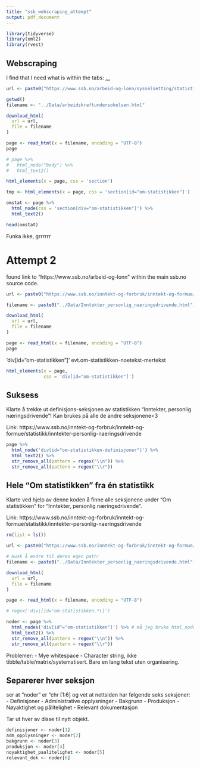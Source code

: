 ```yaml
---
title: "ssb_webscraping_attempt"
output: pdf_document
---
```


```r
library(tidyverse)
library(xml2)
library(rvest)
```

## Webscraping

I find that I need what is within the tabs: <a class="ssb-link with-icon" href="arbeid-og-lønn" tabindex="-1">...</a>

```r
url <- paste0("https://www.ssb.no/arbeid-og-lonn/sysselsetting/statistikk/arbeidskraftundersokelsen")

getwd()
filename <- "../Data/arbeidskraftundersokelsen.html"
```


```r
download_html(
  url = url,
  file = filename
)
```

```r
page <- read_html(x = filename, encoding = "UTF-8")
page

# page %>%
#   html_node("body") %>%
#   html_text2()
```

```r
html_elements(x = page, css = 'section')
```

```r
tmp <- html_elements(x = page, css = 'section[id="om-statistikken"]')
```

```r
omstat <- page %>% 
  html_node(css = 'section[div="om-statistikken"]') %>% 
  html_text2()

head(omstat)
```

Funka ikke, grrrrrr



# Attempt 2

found link to "https://www.ssb.no/arbeid-og-lonn" within the main ssb.no source code. 

```r
url <- paste0("https://www.ssb.no/inntekt-og-forbruk/inntekt-og-formue/statistikk/inntekter-personlig-naeringsdrivende")

filename <- paste0("../Data/Inntekter_personlig_naeringsdrivende.html")

download_html(
  url = url,
  file = filename
)

page <- read_html(x = filename, encoding = "UTF-8")
page
```

'div[id="om-statistikken"]'
evt.om-statistikken-noetekst-mertekst

```r
html_elements(x = page,
              css = 'div[id="om-statistikken"]')
```


## Suksess

Klarte å trekke ut definisjons-seksjonen av statistikken "Inntekter, personlig næringsdrivende"! Kan brukes på alle de andre seksjonene<3

Link: https://www.ssb.no/inntekt-og-forbruk/inntekt-og-formue/statistikk/inntekter-personlig-naeringsdrivende

```r
page %>%
  html_node('div[id="om-statistikken-definisjoner"]') %>%
  html_text2() %>% 
  str_remove_all(pattern = regex("\\n")) %>% 
  str_remove_all(pattern = regex("\\r"))
```



## Hele "Om statistikken" fra én statistikk

Klarte ved hjelp av denne koden å finne alle seksjonene under "Om statistikken" for "Inntekter, personlig næringsdrivende".

Link: https://www.ssb.no/inntekt-og-forbruk/inntekt-og-formue/statistikk/inntekter-personlig-naeringsdrivende

```r
rm(list = ls())

url <- paste0("https://www.ssb.no/inntekt-og-forbruk/inntekt-og-formue/statistikk/inntekter-personlig-naeringsdrivende")

# Husk å endre til deres egen path:
filename <- paste0("../Data/Inntekter_personlig_naeringsdrivende.html")

download_html(
  url = url,
  file = filename
)

page <- read_html(x = filename, encoding = "UTF-8")

# regex('div\[id="om-statistikken.*\]')

noder <- page %>%
  html_nodes('div[id^="om-statistikken"]') %>% # må jeg bruke html_nodes() etterhvert når jeg skal trekke ut flere?
  html_text2() %>% 
  str_remove_all(pattern = regex("\\n")) %>% 
  str_remove_all(pattern = regex("\\r"))
```

Problemer:
- Mye whitespace
- Character string, ikke tibble/table/matrix/systematisert. Bare en lang tekst uten organisering.

## Separerer hver seksjon

ser at "noder" er "chr [1:6] og vet at nettsiden har følgende seks seksjoner:
- Definisjoner
- Administrative opplysninger
- Bakgrunn
- Produksjon
- Nøyaktighet og pålitelighet
- Relevant dokumentasjon

Tar ut hver av disse til nytt objekt.

```r
definisjoner <- noder[1]
adm_opplysninger <- noder[2]
bakgrunn <- noder[3]
produksjon <- noder[4]
noyaktighet_paalitelighet <- noder[5]
relevant_dok <- noder[6]
```

